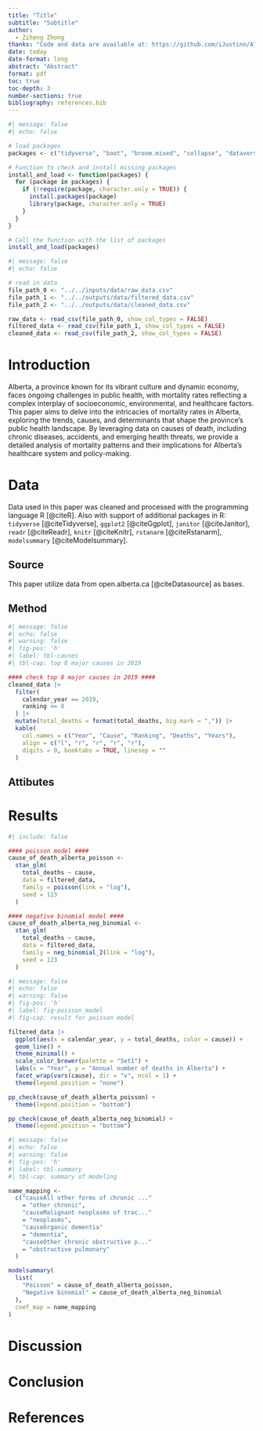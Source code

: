 ```yaml
---
title: "Title"
subtitle: "Subtitle"
author: 
  - Ziheng Zhong
thanks: "Code and data are available at: https://github.com/iJustinn/Alberta_Mortality_Rate.git"
date: today
date-format: long
abstract: "Abstract"
format: pdf
toc: true
toc-depth: 3
number-sections: true
bibliography: references.bib
---
```


```r
#| message: false
#| echo: false

# load packages
packages <- c("tidyverse", "boot", "broom.mixed", "collapse", "dataverse", "gutenbergr", "janitor", "knitr", "marginaleffects", "modelsummary", "rstanarm")

# Function to check and install missing packages
install_and_load <- function(packages) {
  for (package in packages) {
    if (!require(package, character.only = TRUE)) {
      install.packages(package)
      library(package, character.only = TRUE)
    }
  }
}

# Call the function with the list of packages
install_and_load(packages)
```

```r
#| message: false
#| echo: false

# read in data
file_path_0 <- "../../inputs/data/raw_data.csv"
file_path_1 <- "../../outputs/data/filtered_data.csv"
file_path_2 <- "../../outputs/data/cleaned_data.csv"

raw_data <- read_csv(file_path_0, show_col_types = FALSE)
filtered_data <- read_csv(file_path_1, show_col_types = FALSE)
cleaned_data <- read_csv(file_path_2, show_col_types = FALSE)
```



# Introduction

Alberta, a province known for its vibrant culture and dynamic economy, faces ongoing challenges in public health, with mortality rates reflecting a complex interplay of socioeconomic, environmental, and healthcare factors. This paper aims to delve into the intricacies of mortality rates in Alberta, exploring the trends, causes, and determinants that shape the province's public health landscape. By leveraging data on causes of death, including chronic diseases, accidents, and emerging health threats, we provide a detailed analysis of mortality patterns and their implications for Alberta's healthcare system and policy-making.

# Data {#sec-data}

Data used in this paper was cleaned and processed with the programming language R [@citeR]. Also with support of additional packages in R: `tidyverse` [@citeTidyverse], `ggplot2` [@citeGgplot], `janitor` [@citeJanitor], `readr` [@citeReadr], `knitr` [@citeKnitr], `rstanarm` [@citeRstanarm], `modelsummary` [@citeModelsummary].

## Source

This paper utilize data from open.alberta.ca [@citeDatasource] as bases.

## Method

```r
#| message: false
#| echo: false
#| warning: false
#| fig-pos: 'h'
#| label: tbl-causes
#| tbl-cap: top 8 major causes in 2019

#### check top 8 major causes in 2019 ####
cleaned_data |>
  filter(
    calendar_year == 2019,
    ranking <= 8
  ) |>
  mutate(total_deaths = format(total_deaths, big.mark = ",")) |>
  kable(
    col.names = c("Year", "Cause", "Ranking", "Deaths", "Years"),
    align = c("l", "r", "r", "r", "r"),
    digits = 0, booktabs = TRUE, linesep = ""
  )

```



## Attibutes



# Results

```r
#| include: false

#### poisson model ####
cause_of_death_alberta_poisson <-
  stan_glm(
    total_deaths ~ cause,
    data = filtered_data,
    family = poisson(link = "log"),
    seed = 123
  )

#### negative binomial model ####
cause_of_death_alberta_neg_binomial <-
  stan_glm(
    total_deaths ~ cause,
    data = filtered_data,
    family = neg_binomial_2(link = "log"),
    seed = 123
  )

```

```r
#| message: false
#| echo: false
#| warning: false
#| fig-pos: 'h'
#| label: fig-poisson_model
#| fig-cap: result for poisson model

filtered_data |>
  ggplot(aes(x = calendar_year, y = total_deaths, color = cause)) +
  geom_line() +
  theme_minimal() +
  scale_color_brewer(palette = "Set1") +
  labs(x = "Year", y = "Annual number of deaths in Alberta") +
  facet_wrap(vars(cause), dir = "v", ncol = 1) +
  theme(legend.position = "none")

pp_check(cause_of_death_alberta_poisson) +
  theme(legend.position = "bottom")

pp_check(cause_of_death_alberta_neg_binomial) +
  theme(legend.position = "bottom")

```



```r
#| message: false
#| echo: false
#| warning: false
#| fig-pos: 'h'
#| label: tbl-summary
#| tbl-cap: summary of modeling

name_mapping <- 
  c("causeAll other forms of chronic ..."
    = "other chronic",
    "causeMalignant neoplasms of trac..."
    = "neoplasms",
    "causeOrganic dementia"
    = "dementia",
    "causeOther chronic obstructive p..."
    = "obstructive pulmonary"
  )

modelsummary(
  list(
    "Poisson" = cause_of_death_alberta_poisson,
    "Negative binomial" = cause_of_death_alberta_neg_binomial
  ),
  coef_map = name_mapping
)
```



# Discussion



# Conclusion






\newpage




\newpage


# References


